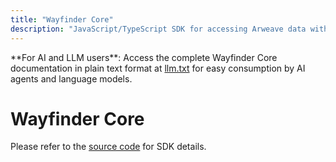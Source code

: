 ```yaml
---
title: "Wayfinder Core"
description: "JavaScript/TypeScript SDK for accessing Arweave data with built-in verification and gateway routing"
---
```



<Callout type="info">
  **For AI and LLM users**: Access the complete Wayfinder Core documentation in plain text
  format at <a href="/sdks/wayfinder-core/llm.txt" target="_blank" rel="noopener noreferrer">llm.txt</a> for easy consumption by AI agents
  and language models.
</Callout>

# Wayfinder Core

Please refer to the [source code](https://github.com/ar-io/wayfinder/tree/main/packages/wayfinder-core) for SDK details.